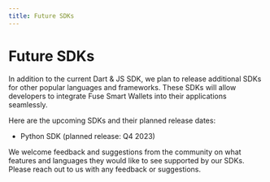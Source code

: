 ```yaml
---
title: Future SDKs
---
```


# Future SDKs

In addition to the current Dart & JS SDK, we plan to release additional SDKs for other popular languages and frameworks. These SDKs will allow developers to integrate Fuse Smart Wallets into their applications seamlessly.

Here are the upcoming SDKs and their planned release dates:

- Python SDK (planned release: Q4 2023)

We welcome feedback and suggestions from the community on what features and languages they would like to see supported by our SDKs. Please reach out to us with any feedback or suggestions.
